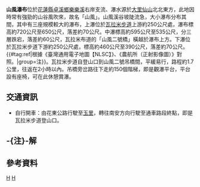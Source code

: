 {{Infobox waterfall
| name = 山風瀑布(上瀑)
| photo =
| photo_width = 275
| photo_caption =
| map =
| map_width =
| lat_d = |lat_m = |lat_s = |lat_NS =
| long_d = |long_m = |long_s = |long_EW =
| region =
| source =
| coords_ref = {{座標|23|19|39.65|N|121|13|27.80|E|}}
| location = [[台灣|台灣]][[花蓮縣|花蓮縣]][[卓溪鄉|卓溪鄉]]
| type =
| elevation = 720～650公尺
| height = 70公尺
| height_longest = 70公尺
| number_drops = 1
| width =
| average_width =
| watercourse = [[花蓮溪|花蓮溪]] - [[樂樂溪|樂樂溪]]支流
| average_flow =
| world_rank =
}}
{{Infobox waterfall
| name = 山風瀑布(中瀑)
| photo =
| photo_width = 275
| photo_caption =
| map =
| map_width =
| lat_d = |lat_m = |lat_s = |lat_NS =
| long_d = |long_m = |long_s = |long_EW =
| region =
| source =
| coords_ref = {{座標|23|19|46.00|N|121|13|31.75|E|}}
| location = [[台灣|台灣]][[花蓮縣|花蓮縣]][[卓溪鄉|卓溪鄉]]
| type =
| elevation = 595～535公尺
| height = 60公尺
| height_longest = 60公尺
| number_drops = 3
| width =
| average_width =
| watercourse = [[花蓮溪|花蓮溪]] - [[樂樂溪|樂樂溪]]支流
| average_flow =
| world_rank =
}}
{{Infobox waterfall
| name = 山風瀑布(下瀑)
| photo =
| photo_width = 275
| photo_caption =
| map =
| map_width =
| lat_d = |lat_m = |lat_s = |lat_NS =
| long_d = |long_m = |long_s = |long_EW =
| region =
| source =
| coords_ref = {{座標|23|19|52.70|N|121|13|35.85|E|}}
| location = [[台灣|台灣]][[花蓮縣|花蓮縣]][[卓溪鄉|卓溪鄉]]
| type =
| elevation = 460～390公尺
| height = 70公尺
| height_longest = 70公尺
| number_drops = 1
| width =
| average_width =
| watercourse = [[花蓮溪|花蓮溪]] - [[樂樂溪|樂樂溪]]支流
| average_flow =
| world_rank =
}}
'''山風瀑布'''位於[[花蓮縣|花蓮縣]][[卓溪鄉|卓溪鄉]][[樂樂溪|樂樂溪]]右岸支流、瀑水源於[[大里仙山|大里仙山]]北北東方，此地因時常有強勁的山谷風吹來，故名「山風」{{r|蘇印惠}}。山風溪谷坡陡流急，大小瀑布分布其間，其中有三座規模較大的瀑布，上瀑位於[[瓦拉米步道|瓦拉米步道]]上游約250公尺處，瀑布標高約720公尺至650公尺，落差約70公尺。中瀑標高約595公尺至535公尺，分三層跌宕，落差約60公尺，瓦拉米布道的「山風二號橋」橫越於瀑布上方。下瀑位於瓦拉米步道下游約250公尺處，標高約460公尺至390公尺，落差約70公尺。{{#tag:ref|根據《臺灣通用電子地圖【NLSC】》、《農航所（正射影像圖）》對照。|group=注}}。瓦拉米步道自登山口到山風二號吊橋間，平緩易行，路程約1.7公里，往返在2小時以內。吊橋旁岔路往下走約150個階梯，即是觀瀑平台，平台設有座椅，可在此休憩賞瀑{{r|蘇印惠}}{{r|蔡玟君}}。
 
== 交通資訊 ==
*自行開車：由{{Jct|country=TWN|PH|9}}花東公路行駛至[[玉里|玉里]]，轉{{Jct|country=TWN|PH|30}}往南安方向行駛至通車路段終點，即是瓦拉米步道登山口。

== -{注}-解 ==
{{reflist|group=注}} 

== 參考資料 ==
{{reflist|refs=
<ref name=蘇印惠>{{cite web |url=https://np.cpami.gov.tw/公園專欄/私房景點/10858-慢步遊南安，悠哉看瀑布—山風二號吊橋.html |title=慢步遊南安，悠哉看瀑布—山風二號吊橋 |author=蘇印惠 |work=台灣國家公園 |publisher=內政部營建署 |archiveurl=https://web.archive.org/web/20210416174217/https://np.cpami.gov.tw/%E5%85%AC%E5%9C%92%E5%B0%88%E6%AC%84/%E7%A7%81%E6%88%BF%E6%99%AF%E9%BB%9E/10858-%E6%85%A2%E6%AD%A5%E9%81%8A%E5%8D%97%E5%AE%89%EF%BC%8C%E6%82%A0%E5%93%89%E7%9C%8B%E7%80%91%E5%B8%83%E2%80%94%E5%B1%B1%E9%A2%A8%E4%BA%8C%E8%99%9F%E5%90%8A%E6%A9%8B.html |archivedate=2021年4月16日 |dead-url=no |language=zh-tw |access-date=2022年2月23日 }}</ref>
<ref name=蔡玟君>{{cite web|url=https://travel.ettoday.net/article/1683210.htm |title=走進花蓮綠色秘境「瓦拉米步道」　看10層樓高瀑布、走鋼索吊橋 |author=蔡玟君 |publisher=ETtoday |archivedate=2020年12月23日 |language=zh-tw |date=2020年4月3日 }}</ref>

}}

{{台灣瀑布}}
 
[[Category:花蓮縣瀑布|H]]
[[Category:卓溪鄉|H]]